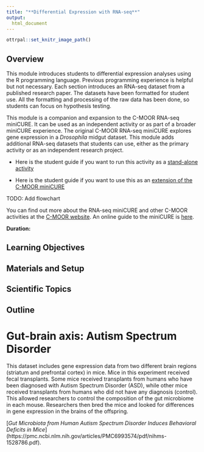 ```yaml
---
title: "**Differential Expression with RNA-seq**"
output:
  html_document
---
```


```r
ottrpal::set_knitr_image_path()
```

## Overview

This module introduces students to differential expression analyses using the R programming language. Previous programming experience is helpful but not necessary. Each section introduces an RNA-seq dataset from a published research paper. The datasets have been formatted for student use. All the formatting and processing of the raw data has been done, so students can focus on hypothesis testing.

This module is a companion and expansion to the C-MOOR RNA-seq miniCURE. It can be used as an independent activity or as part of a broader miniCURE experience. The original C-MOOR RNA-seq miniCURE explores gene expression in a *Drosophila* midgut dataset. This module adds additional RNA-seq datasets that students can use, either as the primary activity or as an independent research project.

- Here is the student guide if you want to run this activity as a [stand-alone activity](rnaseq_de_student-guide.qmd)

- Here is the student guide if you want to use this as an [extension of the C-MOOR miniCURE]((rnaseq_de_independent_project-guide.qmd))

TODO: Add flowchart

You can find out more about the RNA-seq miniCURE and other C-MOOR activities at the [C-MOOR website](https://www.c-moor.org/). An online guide to the miniCURE is [here](https://science.c-moor.org/miniCURE-RNA-seq/index.html).

**Duration:**

## Learning Objectives

## Materials and Setup

## Scientific Topics

## Outline

# Gut-brain axis: Autism Spectrum Disorder

This dataset includes gene expression data from two different brain regions (striatum and prefrontal cortex) in mice. Mice in this experiment received fecal transplants. Some mice received transplants from humans who have been diagnosed with Autism Spectrum Disorder (ASD), while other mice received transplants from humans who did not have any diagnosis (control). This allowed researchers to control the composition of the gut microbiome in each mouse. Researchers then bred the mice and looked for differences in gene expression in the brains of the offspring.

 [*Gut Microbiota from Human Autism Spectrum Disorder Induces Behavioral Deficits in Mice*] (https://pmc.ncbi.nlm.nih.gov/articles/PMC6993574/pdf/nihms-1528786.pdf).

